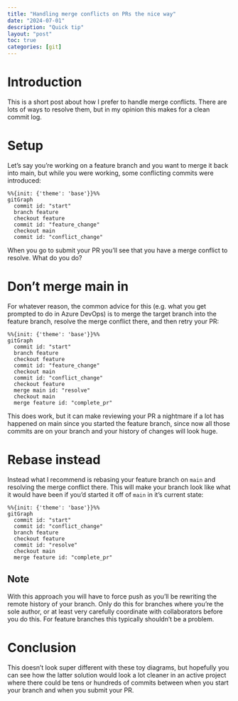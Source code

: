 ```yaml
---
title: "Handling merge conflicts on PRs the nice way"
date: "2024-07-01"
description: "Quick tip"
layout: "post"
toc: true
categories: [git]
---
```


# Introduction

This is a short post about how I prefer to handle merge conflicts.
There are lots of ways to resolve them, but in my opinion this makes for a clean
commit log.

# Setup

Let's say you're working on a feature branch and you want to merge it back into main,
but while you were working, some conflicting commits were introduced:

```mermaid
%%{init: {'theme': 'base'}}%%
gitGraph
  commit id: "start"
  branch feature
  checkout feature
  commit id: "feature_change"
  checkout main
  commit id: "conflict_change"
```

When you go to submit your PR you'll see that you have a merge conflict
to resolve. What do you do?

# Don't merge main in

For whatever reason, the common advice for this (e.g. what you get prompted to do in Azure DevOps)
is to merge the target branch into the feature branch, resolve the merge conflict there, and then
retry your PR:

```mermaid
%%{init: {'theme': 'base'}}%%
gitGraph
  commit id: "start"
  branch feature
  checkout feature
  commit id: "feature_change"
  checkout main
  commit id: "conflict_change"
  checkout feature
  merge main id: "resolve"
  checkout main
  merge feature id: "complete_pr"
```

This does work, but it can make reviewing your PR a nightmare
if a lot has happened on main since you started the feature branch,
since now all those commits are on your branch and your history of changes
will look huge.

# Rebase instead

Instead what I recommend is rebasing your feature branch on `main`
and resolving the merge conflict there. This will make your branch
look like what it would have been if you'd started it off of `main`
in it's current state:

```mermaid
%%{init: {'theme': 'base'}}%%
gitGraph
  commit id: "start"
  commit id: "conflict_change"
  branch feature
  checkout feature
  commit id: "resolve"
  checkout main
  merge feature id: "complete_pr"
```

## Note

With this approach you will have to force push as you'll be
rewriting the remote history of your branch. Only do this for branches where
you're the sole author, or at least very carefully coordinate with collaborators
before you do this. For feature branches this typically shouldn't be a problem.

# Conclusion

This doesn't look super different with these toy diagrams,
but hopefully you can see how the latter solution would look a lot cleaner
in an active project where there could be tens or hundreds of commits
between when you start your branch and when you submit your PR.

